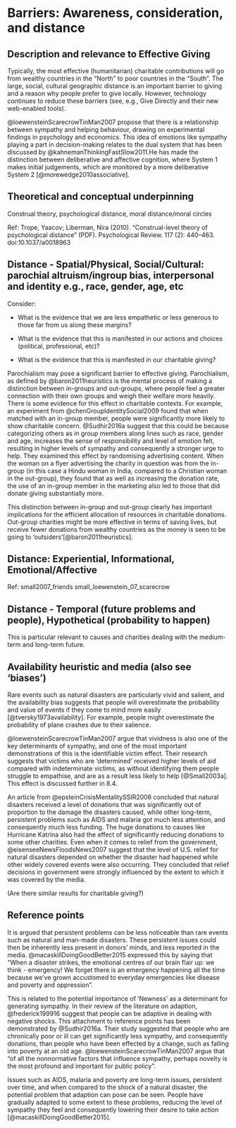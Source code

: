 # Barriers: Awareness, consideration, and distance {#aware-distance}

## Description and relevance to Effective Giving

Typically,  the most effective (humanitarian) charitable contributions will go from wealthy countries in the "North"  to poor countries in the "South".   The large, social,  cultural geographic distance is an important barrier to giving  and a reason why people prefer to give locally. However, technology continues to reduce these barriers (see, e.g., Give Directly and their new web-enabled tools).

@loewensteinScarecrowTinMan2007 propose that there is a relationship between sympathy and helping behaviour, drawing on experimental findings in psychology and economics. This idea of emotions like sympathy playing a part in decision-making relates to the dual system that has been discussed by @kahnemanThinkingFastSlow2011.He has made the distinction between deliberative and affective cognition, where System 1 makes initial judgements, which are monitored by a more deliberative System 2 [@morewedge2010associative].

## Theoretical and conceptual underpinning

Construal theory,  psychological distance,  moral distance/moral circles

<div class="marginnote">
Ref: Trope, Yaacov; Liberman, Nira (2010). "Construal-level theory of psychological distance" (PDF). Psychological Review. 117 (2): 440–463. doi:10.1037/a0018963
</div>

<!-- ?cuddy\_ea\_2007 (Sudhir ea, \'16) -->

## Distance - Spatial/Physical, Social/Cultural: parochial altruism/ingroup bias,  interpersonal and identity e.g., race, gender, age, etc

Consider: 

- What is the evidence that we are less empathetic or less generous to those far from us along these margins?

- What is the evidence that this is manifested in our actions and choices (political, professional, etc)?

-  What is the evidence that this is manifested in our charitable giving? 

Parochialism may pose a significant barrier to effective giving. Parochialism, as defined by @baron2011heuristics is the mental process of making a distinction between in-groups and out-groups, where people feel a greater connection with their own groups and weigh their welfare more heavily. There is some evidence for this effect in charitable contexts. For example, an experiment from @chenGroupIdentitySocial2009 found that when matched with an in-group member, people were significantly more likely to show charitable concern. @Sudhir2016a suggest that this could be because categorizing others as in group members along lines such as race, gender and age, increases the sense of responsibility and level of emotion felt, resulting in higher levels of sympathy and consequently a stronger urge to help. They examined this effect by randomising advertising content. When the woman on a flyer advertising the charity in question was from the in-group (in this case a Hindu woman in India, compared to a Christian woman in the out-group), they found that as well as increasing the donation rate, the use of an in-group member in the marketing also led to those that did donate giving substantially more. 

This distinction between in-group and out-group clearly has important implications for the efficient allocation of resources in charitable donations. Out-group charities might be more effective in terms of saving lives, but receive fewer donations from wealthy countries as the money is seen to be going to 'outsiders'[@baron2011heuristics].


## Distance: Experiential, Informational, Emotional/Affective

Ref: small2007_friends	small_loewenstein_07_scarecrow

## Distance -  Temporal (future problems and people), Hypothetical (probability to happen)

This is particular relevant to causes and charities dealing with the medium-term and long-term future.

## Availability heuristic and media (also see 'biases')

Rare events such as natural disasters are particularly vivid and salient, and the availability bias suggests that people will overestimate the probability and value of events if they come to mind more easily [@tversky1973availability]. For example, people might overestimate the probability of plane crashes due to their salience. 

@loewensteinScarecrowTinMan2007 argue that vividness is also one of the key determinants of sympathy, and one of the most important demonstrations of this is the identifiable victim effect. Their research suggests that victims who are 'determined' received higher levels of aid compared with indeterminate victims, as without identifying them people struggle to empathise, and are as a result less likely to help [@Small2003a]. This effect is discussed further in 8.4. 

An article from @epsteinCrisisMentalitySSIR2006 concluded that natural disasters received a level of donations that was significantly out of proportion to the damage the disasters caused, while other long-term, persistent problems such as AIDS and malaria got much less attention, and consequently much less funding. The huge donations to causes like Hurricane Katrina also had the effect of significantly reducing donations to some other charities. Even when it comes to relief from the government, @eisenseeNewsFloodsNews2007 suggest that the level of U.S. relief for natural disasters depended on whether the disaster had happened while other widely covered events were also occurring. They concluded that relief decisions in government were strongly influenced by the extent to which it was covered by the media. 


<div class="marginnote">
 (Are there similar results for charitable giving?)
</div>

<!-- Consistent problems aren't as noticable (reflected in media also) - availability heuristic [separate from 'repeated exposure makes it more relevant ... opposite implication] -->

## Reference points 

It is argued that persistent problems can be less noticeable than rare events such as natural and man-made disasters. These persistent issues could then be inherently less present in donors' minds, and less reported in the media. @macaskillDoingGoodBetter2015 expressed this by saying that "When a disaster strikes, the emotional centres of our brain flair up: we think - emergency! We forget there is an emergency happening all the time because we've grown accustomed to everyday emergencies like disease and poverty and oppression".  

This is related to the potential importance of 'Newness' as a determinant for generating sympathy. In their review of the literature on adaption, @frederick199916 suggest that people can be adaptive in dealing with negative shocks. This attachment to reference points has been demonstrated by @Sudhir2016a. Their study suggested that people who are chronically poor or ill can get significantly less sympathy, and consequently donations, than people who have been effected by a change, such as falling into poverty at an old age. @loewensteinScarecrowTinMan2007 argue that "of all the nonnormative factors that influence sympathy, perhaps novelty is the most profound and important for public policy". 

Issues such as AIDS, malaria and poverty are long-term issues, persistent over time, and when compared to the shock of a natural disaster, the potential problem that adaption can pose can be seen. People have gradually adapted to some extent to these problems, reducing the level of sympathy they feel and consequently lowering their desire to take action [@macaskillDoingGoodBetter2015]. 
